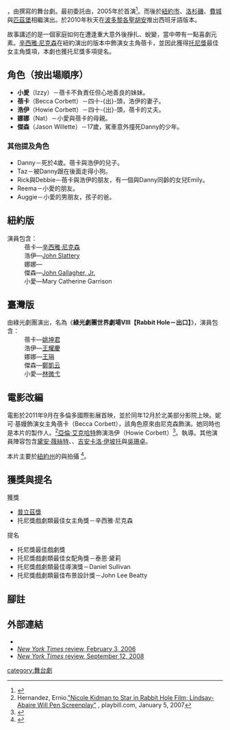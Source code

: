 {{Otheruses|愛，讓悲傷終結|-{zh-tw:愛，讓悲傷終結;zh-hk:心靈觸洞;zh-cn:兔子洞;}-|subject=[[大衛·林賽-亞拜爾|大衛·林賽-亞拜爾]]撰寫的舞台劇|other=由[[妮可·基嫚|-{zh-tw:妮可·基嫚;zh-hk:妮歌·潔曼;zh-cn:妮可·基德曼;}-]]主演的同名電影}}
{{noteTA
|1=zh-tw:辛西雅·尼克森;zh-hk:仙菲亞·歷遜;zh-cn:辛西娅·尼克松;
|2=zh-tw:愛，讓悲傷終結;zh-hk:心靈觸洞;zh-cn:兔子洞;
|3=zh-cn:多伦多国际电影节; zh-hk:多倫多國際電影節; zh-tw:多倫多國際影展;
|4=zh-tw:妮可·基嫚;zh-hk:妮歌·潔曼;zh-cn:妮可·基德曼;
|5=zh-tw:尼克森;zh-hk:歷遜;zh-cn:尼克松;
}}
{{Infobox Play
| name       = 出口<br><small>{{lang|en|Rabbit Hole}}</small>
| image      = <!-- 檔案不存在 RabbitHole.jpg -->
| image_size = 150px
| caption    =
| writer     = {{link-en|大衛·林賽-亞拜爾|David Lindsay-Abaire}}
| characters = 小愛（Izzy）<br>蓓卡（Becca Corbett）<br>浩伊（Howie Corbett）<br>娜娜（Nat）<br>傑森（Jason Willette）
| setting    = 蓓卡與浩伊的家庭，現狀
| premiere   = 2005
| place      = {{link-en|太平洋劇作家節|Pacific Playwrights Festival}}<br>[[科斯塔梅薩|科斯塔梅薩]]
| orig_lang  = [[英語|英語]]
| subject    =  
| genre      = 戲劇
| web        =
| ibdb_id    = 398475
}}
{{engname|《出口》|Rabbit Hole}}，由{{link-en|大衛·林賽-亞拜爾|David Lindsay-Abaire}}撰寫的舞台劇。最初委託由{{link-en|南海岸話劇團|South Coast Repertory}}，2005年於{{link-en|太平洋劇作家節|Pacific Playwrights Festival}}首演<ref>{{Cite web |url=http://www.scr.org/about/scrstory/productionhistory/ppfhistory.aspx |title=South Coast Repertory listing |accessdate=2011-02-15 |archive-date=2009-06-21 |archive-url=https://web.archive.org/web/20090621192910/http://www.scr.org/about/scrstory/productionhistory/ppfhistory.aspx |dead-url=no }}</ref>。而後於[[紐約市|紐約市]]、[[洛杉磯|洛杉磯]]、[[費城|費城]]與[[匹茲堡|匹茲堡]]相繼演出。於2010年秋天在[[波多黎各|波多黎各]][[圣胡安_(波多黎各)|聖胡安]]推出西班牙語版本。

故事講述的是一個家庭如何在遭逢重大意外後掙扎、蛻變，當中帶有一點喜劇元素。[[辛西雅·尼克森|辛西雅·尼克森]]在紐約演出的版本中飾演女主角蓓卡，並因此獲得[[托尼獎|托尼獎]]最佳女主角獎項，本劇也獲托尼獎多項提名。

== 角色（按出場順序） ==
*'''小愛'''（Izzy）－蓓卡不負責任但心地善良的妹妹。
*'''蓓卡'''（Becca Corbett）－四十-{出}-頭，浩伊的妻子。
*'''浩伊'''（Howie Corbett）－四十-{出}-頭，蓓卡的丈夫。
*'''娜娜'''（Nat）－小愛與蓓卡的母親。
*'''傑森'''（Jason Willette）－17歲，駕車意外撞死Danny的少年。
=== 其他提及角色 ===
*Danny－死於4歲。蓓卡與浩伊的兒子。
*Taz－被Danny跟在後面走得小狗。
*Rick與Debbie－蓓卡與浩伊的朋友，有一個與Danny同齡的女兒Emily。
*Reema－小愛的朋友。
*Auggie－小愛的男朋友，孩子的爸。

== 紐約版 ==
;演員包含：
:蓓卡—[[辛西雅·尼克森|辛西雅·尼克森]]
:浩伊—[[John_Slattery|John Slattery]]
:娜娜—{{link-en|泰恩·黛莉|Tyne Daly}}
:傑森—[[John_Gallagher,_Jr.|John Gallagher, Jr.]]
:小愛—Mary Catherine Garrison

== 臺灣版 ==
;由綠光劇團演出，名為《'''綠光劇團世界劇場Ⅷ【Rabbit Hole－出口】'''》，演員包含：
:蓓卡—[[姚坤君|姚坤君]]
:浩伊—[[王耀慶|王耀慶]]
:娜娜—[[王琄|王琄]]
:傑森—[[鄭凱云_(演員)|鄭凱云]]
:小愛—[[林微弋|林微弋]]

== 電影改編 ==
{{main|愛，讓悲傷終結}}
電影於2011年9月在多倫多國際影展首映，並於同年12月於北美部分影院上映。妮可·基嫚飾演女主角蓓卡（Becca Corbett），該角色原來由尼克森飾演。她同時也是本片的製作人。<ref>Hernandez, Ernio.[http://www.playbill.com/news/article/104692.html "Nicole Kidman to Star in Rabbit Hole Film; Lindsay-Abaire Will Pen Screenplay"] {{Wayback|url=http://www.playbill.com/news/article/104692.html |date=20090310095424 }}, playbill.com, January 5, 2007</ref>[[亞倫·艾克哈特|亞倫·艾克哈特]]飾演浩伊（Howie Corbett）<ref>{{Cite web |url=http://www.hollywoodreporter.com/hr/content_display/news/e3i488217c82a8d1c3df813cbdc7a2e1c83 |title=Kit, Borys and Fernandez, Jay A. "Aaron Eckhart going down 'Rabbit Hole'." ''The Hollywood Reporter.'' April 2, 2009. |accessdate=2009-04-18 |archive-date=2009-04-18 |archive-url=https://web.archive.org/web/20090418011804/http://www.hollywoodreporter.com/hr/content_display/news/e3i488217c82a8d1c3df813cbdc7a2e1c83 |dead-url=no }}</ref>。{{link-en|約翰·卡麥隆·米契爾|John Cameron Mitchell}}執導。其他演員陣容包含[[黛安·薇絲特|黛安·薇絲特]]、{{Link-en|坦米·布蘭查德|Tammy Blanchard}}、[[吉安卡洛·伊坡托|吉安卡洛·伊坡托]]與[[吳珊卓|吳珊卓]]。

本片主要於[[紐約州|紐約州]]的{{link-en|道格拉斯 (皇后區)|Douglaston, Queens|道格拉斯}}與{{link-en|小頸區 (皇后區)|Little Neck, Queens|小頸區}}拍攝{{Citation needed|date=November 2010}} <ref>{{Cite web |url=http://www.tiff.net/filmsandschedules/tiff/2010/rabbithole |title=TIFF.net |accessdate=2011-02-15 |archive-date=2010-12-27 |archive-url=https://web.archive.org/web/20101227013719/http://tiff.net/filmsandschedules/tiff/2010/rabbithole |dead-url=no }}</ref>。

== 獲獎與提名 ==
;獲獎
* [[普立茲獎|普立茲獎]]{{link-en|普立茲戲劇獎|Pulitzer Prize for Drama|戲劇獎}}
* 托尼獎戲劇類最佳女主角獎－辛西雅·尼克森
;提名
* 托尼獎最佳戲劇獎
* 托尼獎戲劇類最佳女配角獎－泰恩·黛莉
* 托尼獎戲劇類最佳導演獎－Daniel Sullivan
* 托尼獎戲劇類最佳布景設計獎－John Lee Beatty

== 腳註 ==
{{reflist|2}}
== 外部連結 ==
* {{ibdb title|398476|出口}}
* [http://theater2.nytimes.com/2006/02/03/theater/reviews/03rabb.html ''New York Times'' review, February 3, 2006]{{Wayback|url=http://theater2.nytimes.com/2006/02/03/theater/reviews/03rabb.html |date=20090215014720 }}
* [http://theater.nytimes.com/2008/09/14/nyregion/nyregionspecial2/14theatnj.html ''New York Times'' review, September 12, 2008]{{Wayback|url=http://theater.nytimes.com/2008/09/14/nyregion/nyregionspecial2/14theatnj.html |date=20100131231936 }}

{{DEFAULTSORT:C出}}

[[category:舞台劇|category:舞台劇]]